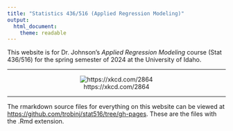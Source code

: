---
title: "Statistics 436/516 (Applied Regression Modeling)"
output: 
  html_document: 
    theme: readable
---
  
This website is for Dr. Johnson's *Applied Regression Modeling* course (Stat 436/516) for the spring semester of 2024 at the University of Idaho.

***

<center>

![https://xkcd.com/2864](https://imgs.xkcd.com/comics/compact_graphs.png)

</center>

***

The rmarkdown source files for everything on this website can be viewed at [https://github.com/trobinj/stat516/tree/gh-pages](https://github.com/trobinj/stat516/tree/gh-pages). These are the files with the .Rmd extension. 


